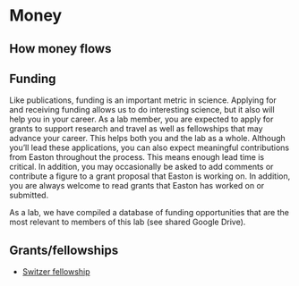 # Money {#money}

## How money flows

## Funding

Like publications, funding is an important metric in science. Applying
for and receiving funding allows us to do interesting science, but it
also will help you in your career. As a lab member, you are expected to
apply for grants to support research and travel as well as fellowships
that may advance your career. This helps both you and the lab as a
whole. Although you’ll lead these applications, you can also expect
meaningful contributions from Easton throughout the process. This means
enough lead time is critical. In addition, you may occasionally be asked
to add comments or contribute a figure to a grant proposal that Easton
is working on. In addition, you are always welcome to read grants that
Easton has worked on or submitted.

As a lab, we have compiled a database of funding opportunities that are
the most relevant to members of this lab (see shared Google Drive).

## Grants/fellowships

- [Switzer fellowship](https://www.switzernetwork.org/fellowship/become-fellow)
